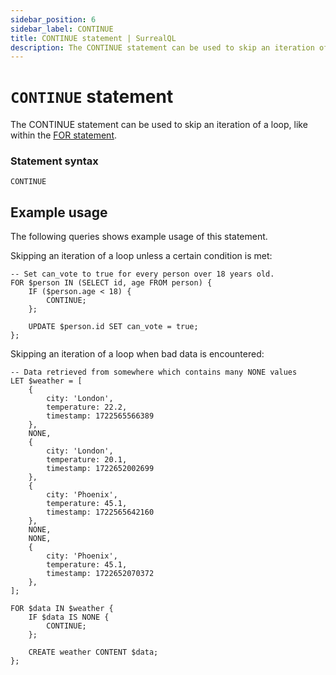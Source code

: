 ---
sidebar_position: 6
sidebar_label: CONTINUE
title: CONTINUE statement | SurrealQL
description: The CONTINUE statement can be used to skip an iteration of a loop, like within the FOR statement
---

# `CONTINUE` statement

The CONTINUE statement can be used to skip an iteration of a loop, like within the [FOR statement](/docs/surrealql/statements/for).

### Statement syntax

```syntax title="SurrealQL Syntax"
CONTINUE
```

## Example usage

The following queries shows example usage of this statement.

Skipping an iteration of a loop unless a certain condition is met:

```surql
-- Set can_vote to true for every person over 18 years old.
FOR $person IN (SELECT id, age FROM person) {
	IF ($person.age < 18) {
		CONTINUE;
	};

	UPDATE $person.id SET can_vote = true;
};
```

Skipping an iteration of a loop when bad data is encountered:

```surql
-- Data retrieved from somewhere which contains many NONE values
LET $weather = [
	{
		city: 'London',
		temperature: 22.2,
		timestamp: 1722565566389
	},
	NONE,
	{
		city: 'London',
		temperature: 20.1,
		timestamp: 1722652002699
	},
    {
        city: 'Phoenix',
        temperature: 45.1,
        timestamp: 1722565642160
    },
    NONE,
    NONE,
    {
        city: 'Phoenix',
        temperature: 45.1,
        timestamp: 1722652070372
    },
];

FOR $data IN $weather {
    IF $data IS NONE {
        CONTINUE;
    };

	CREATE weather CONTENT $data;
};
```
